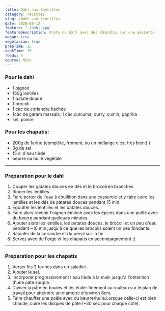 ```yaml
---
title: Dahl aux lentilles
category: recettes
slug: /dahl-aux-lentilles
date: 2020-08-12
feature: "./dahl.jpg"
featureDescription: Photo du dahl avec des chapatis sur une assiette
vegan: true
vegetarian: true
prepTime: 25
cookTime: 15
feeds: 4
course: Main
---
```


<Ingredients>

### Pour le dahl

- 1 oignon
- 150g lentilles
- 1 patate douce
- 1 brocoli
- 1 càc de coriandre hachée
- 1càc de garam massala, 1 càc curcuma, curry, cumin, paprika
- sel, poivre

### Pour les chapatis:

- 200g de farine (complète, froment, ou un mélange c'est très bien:) )
- 3g de sel
- 15 cl d'eau tiède
- beurre ou huile végétale

</Ingredients>

---

### Préparation pour le dahl

1. Couper les patates douces en dés et le brocoli en branches.
2. Rincer les lentilles.
3. Faire porter de l'eau à ébullition dans une casserole et y faire cuire les
lentilles et les dés de patates douces pendant 15 min.
4. Égoutter les lentilles et les patates douces.
5. Faire alors revenir l'oignon émincé avec les épices dans une poêle avec du beurre pendant quelques minutes.
6. Ajouter alors les lentilles, les patates douces, le brocoli et un peu d'eau
pendant ~10 min jusqu'à ce que les brocolis soient un peu fondants.
7. Rajouter de la coriandre et du persil sur la fin.
8. Servez avec de l'orge et les chapatis en accompagnement ;)

---

### Préparation pour les chapatis

1. Verser les 2 farines dans un saladier.
2. Ajouter le sel.
3. Incorporer progressivement l'eau tiède à la main jusqu'à l'obtention d'une pâte souple.
4. Diviser la pâte en boules et les étaler finement au rouleau sur le plan de travail pour atteindre un diamètre d'environ 8cm.
5. Faire chauffer une poêle avec du beurre/huile.Lorsque celle-ci est bien
chaude, cuire les disques de pâte (~30 sec pour chaque côté).
